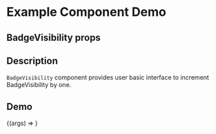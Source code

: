
<Meta title="Example/BadgeVisibility" component={BadgeVisibility} />

# Example Component Demo

## BadgeVisibility props
<Props of={BadgeVisibility} />

## Description

`BadgeVisibility` component provides user basic interface to increment BadgeVisibility by one.

## Demo

<Canvas>
  <Story name="Material UI BadgeVisibility">
    {(args) => <BadgeVisibility {...args} />}
  </Story>
</Canvas>